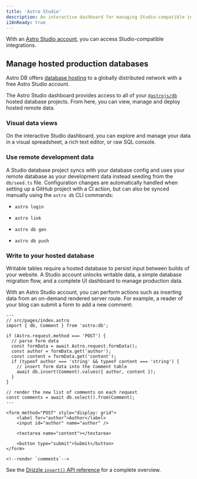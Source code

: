 ```yaml
---
title: 'Astro Studio'
description: An interactive dashboard for managing Studio-compatible integrations.
i18nReady: true
---
```



With an [Astro Studio account](), you can access Studio-compatible integrations.


## Manage hosted production databases

Astro DB offers [database hosting](https://astro.build/db/) to a globally distributed network with a free Astro Studio account.

The Astro Studio dashboard provides access to all of your [`@astrojs/db`](/en/guides/integrations-guide/db/) hosted database projects. From here, you can view, manage and deploy hosted remote data.

### Visual data views

On the interactive Studio dashboard, you can explore and manage your data in a visual spreadsheet, a rich text editor, or raw SQL console.

### Use remote development data

A Studio database project syncs with your database config and uses your remote database as your development data instead seeding from the `db/seed.ts` file. Configuration changes are automatically handled when setting up a GitHub project with a CI action, but can also be synced manually using the `astro db` CLI commands:

- `astro login`

- `astro link`

- `astro db gen`

- `astro db push`

### Write to your hosted database

Writable tables require a hosted database to persist input between builds of your website. A Studio account unlocks writable data, a simple database migration flow, and a complete UI dashboard to manage production data.

With an Astro Studio account, you can perform actions such as inserting data from an on-demand rendered server route. For example, a reader of your blog can submit a form to add a new comment:

```astro
---
// src/pages/index.astro
import { db, Comment } from 'astro:db';

if (Astro.request.method === 'POST') {
  // parse form data
  const formData = await Astro.request.formData();
  const author = formData.get('author');
  const content = formData.get('content');
  if (typeof author === 'string' && typeof content === 'string') {
    // insert form data into the Comment table
    await db.insert(Comment).values({ author, content });
  }
}

// render the new list of comments on each request
const comments = await db.select().from(Comment);
---

<form method="POST" style="display: grid">
	<label for="author">Author</label>
	<input id="author" name="author" />

	<textarea name="content"></textarea>

	<button type="submit">Submit</button>
</form>

<!--render `comments`-->
```
<ReadMore>See the [Drizzle `insert()` API reference](https://orm.drizzle.team/docs/insert) for a complete overview.</ReadMore>
